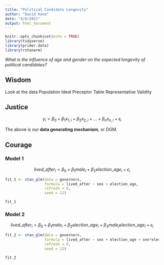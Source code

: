 ```yaml
---
title: "Political Candidate Longevity"
author: "David Kane"
date: "4/6/2021"
output: html_document
---
```


```r
knitr::opts_chunk$set(echo = TRUE)
library(tidyverse)
library(primer.data)
library(rstanarm)
```


*What is the influence of age and gender on the expected longevity of political candidates?*

## Wisdom

Look at the data
Population
Ideal Preceptor Table
Representative
Validity

## Justice

$$y_i = \beta_0  + \beta_1 x_{1,i} + \beta_2 x_{2,i} + ... + \beta_n x_{n,i} + \epsilon_i$$


The above is our **data generating mechanism**, or DGM.

## Courage

### Model 1

$$lived\_after_i = \beta_0  + \beta_1 male_i + \beta_2 election\_age_i + \epsilon_i$$

```r
fit_1 <- stan_glm(data = governors,
                  formula = lived_after ~ sex + election_age,
                  refresh = 0,
                  seed = 12)
```

```r
fit_1
```

### Model 2


$$lived\_after_i = \beta_0  + \beta_1 male_i + \beta_2 election\_age_i + \beta_3 male_i election\_age_i + \epsilon_i$$

```r
fit_2 <- stan_glm(data = governors,
                  formula = lived_after ~ sex + election_age + sex*election_age,
                  refresh = 0,
                  seed = 12)
```

```r
fit_2
```


